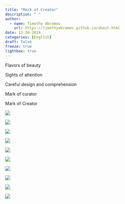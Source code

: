```yaml
---
title: "Mark of Creator"
description: " "
author:
  - name: Timothy Abramov
    url: https://timothyabramov.github.io/about.html
date: 12-26-2024
categories: [English] 
draft: false
freeze: true
lightbox: true
---
```


Flavors of beauty 

Sights of attention 

Careful design and comprehension 

Mark of curator 

Mark of Creator

::: {layout-ncol=5}

![](images/1.jpg){group="group1"}

![](images/2.jpg){group="group1"}

![](images/3.jpg){group="group1"}

![](images/4.jpg){group="group1"}

![](images/5.jpg){group="group1"}

![](images/6.jpg){group="group1"}

![](images/7.jpg){group="group1"}

![](images/8.jpg){group="group1"}

![](images/9.jpg){group="group1"}

![](images/10.jpg){group="group1"}

:::